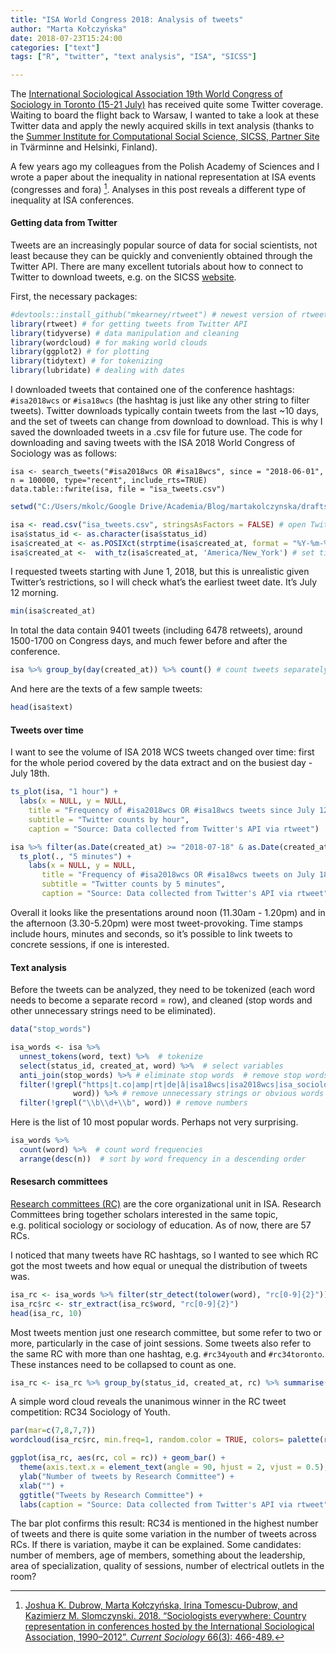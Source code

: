 ```yaml
---
title: "ISA World Congress 2018: Analysis of tweets"
author: "Marta Kołczyńska"
date: 2018-07-23T15:24:00
categories: ["text"]
tags: ["R", "twitter", "text analysis", "ISA", "SICSS"]

---
```


The [International Sociological Association 19th World Congress of Sociology in Toronto (15-21 July)](https://www.isa-sociology.org/en/conferences/world-congress/toronto-2018/) has received quite some Twitter coverage. Waiting to board the flight back to Warsaw, I wanted to take a look at these Twitter data and apply the newly acquired skills in text analysis (thanks to the [Summer Institute for Computational Social Science, SICSS, Partner Site](https://compsocialscience.github.io/summer-institute/2018/helsinki/) in Tvärminne and Helsinki, Finland).

A few years ago my colleagues from the Polish Academy of Sciences and I wrote a paper about the inequality in national representation at ISA events (congresses and fora) [^1]. Analyses in this post reveals a different type of inequality at ISA conferences.

#### Getting data from Twitter

Tweets are an increasingly popular source of data for social scientists, not least because they can be quickly and conveniently obtained through the Twitter API. There are many excellent tutorials about how to connect to Twitter to download tweets, e.g. on the SICSS [website](https://compsocialscience.github.io/summer-institute/2018/materials/day2-digital-trace-data/apis/rmarkdown/SICSS_APIs_markdown.html).

First, the necessary packages:

```r
#devtools::install_github("mkearney/rtweet") # newest version of rtweet from GitHub
library(rtweet) # for getting tweets from Twitter API
library(tidyverse) # data manipulation and cleaning
library(wordcloud) # for making world clouds
library(ggplot2) # for plotting
library(tidytext) # for tokenizing
library(lubridate) # dealing with dates

```

I downloaded tweets that contained one of the conference hashtags: `#isa2018wcs` or `#isa18wcs` (the hashtag is just like any other string to filter tweets). Twitter downloads typically contain tweets from the last ~10 days, and the set of tweets can change from download to download. This is why I saved the downloaded tweets in a .csv file for future use. The code for downloading and saving tweets with the ISA 2018 World Congress of Sociology was as follows:

`isa <- search_tweets("#isa2018wcs OR #isa18wcs", since = "2018-06-01", n = 100000, type="recent", include_rts=TRUE)`  
`data.table::fwrite(isa, file = "isa_tweets.csv")`

```r
setwd("C:/Users/mkolc/Google Drive/Academia/Blog/martakolczynska/drafts/")
```

```r
isa <- read.csv("isa_tweets.csv", stringsAsFactors = FALSE) # open Twitter extract
isa$status_id <- as.character(isa$status_id)
isa$created_at <- as.POSIXct(strptime(isa$created_at, format = "%Y-%m-%dT%H:%M:%S")) # convert string to date and time
isa$created_at <-  with_tz(isa$created_at, 'America/New_York') # set time zone
```
I requested tweets starting with June 1, 2018, but this is unrealistic given Twitter's restrictions, so I will check what's the earliest tweet date. It's July 12 morning.

```r
min(isa$created_at)
```

In total the data contain 9401 tweets (including 6478 retweets), around 1500-1700 on Congress days, and much fewer before and after the conference.

```r
isa %>% group_by(day(created_at)) %>% count() # count tweets separately for each day

```

And here are the texts of a few sample tweets:

```r
head(isa$text)
```

#### Tweets over time

I want to see the volume of ISA 2018 WCS tweets changed over time: first for the whole period covered by the data extract and on the busiest day - July 18th.

```r
ts_plot(isa, "1 hour") +
  labs(x = NULL, y = NULL,
    title = "Frequency of #isa2018wcs OR #isa18wcs tweets since July 12, 2018",
    subtitle = "Twitter counts by hour",
    caption = "Source: Data collected from Twitter's API via rtweet")

isa %>% filter(as.Date(created_at) >= "2018-07-18" & as.Date(created_at) < "2018-07-19") %>%
  ts_plot(., "5 minutes") + 
    labs(x = NULL, y = NULL,
       title = "Frequency of #isa2018wcs OR #isa18wcs tweets on July 18, 2018",
       subtitle = "Twitter counts by 5 minutes",
       caption = "Source: Data collected from Twitter's API via rtweet")
```

Overall it looks like the presentations around noon (11.30am - 1.20pm) and in the afternoon (3.30-5.20pm) were most tweet-provoking. Time stamps include hours, minutes and seconds, so it's possible to link tweets to concrete sessions, if one is interested.

#### Text analysis

Before the tweets can be analyzed, they need to be tokenized (each word needs to become a separate record = row), and cleaned (stop words and other unnecessary strings need to be eliminated).

```r
data("stop_words")

isa_words <- isa %>%
  unnest_tokens(word, text) %>%  # tokenize
  select(status_id, created_at, word) %>%  # select variables
  anti_join(stop_words) %>% # eliminate stop words  # remove stop words
  filter(!grepl("https|t.co|amp|rt|de|â|isa18wcs|isa2018wcs|isa_sociology|sociology|isa|session|toronto|canada|congress|conference", 
              word)) %>% # remove unnecessary strings or obvious words
  filter(!grepl("\\b\\d+\\b", word)) # remove numbers
```

Here is the list of 10 most popular words. Perhaps not very surprising.

```r
isa_words %>%
  count(word) %>%  # count word frequencies
  arrange(desc(n))  # sort by word frequency in a descending order
```

#### Resesarch committees

[Research committees (RC)](https://www.isa-sociology.org/en/research-networks/research-committees/) are the core organizational unit in ISA. Research Committees bring together scholars interested in the same topic, e.g. political sociology or sociology of education. As of now, there are 57 RCs.

I noticed that many tweets have RC hashtags, so I wanted to see which RC got the most tweets and how equal or unequal the distribution of tweets was.

```r

isa_rc <- isa_words %>% filter(str_detect(tolower(word), "rc[0-9]{2}"))
isa_rc$rc <- str_extract(isa_rc$word, "rc[0-9]{2}")
head(isa_rc, 10)
```

Most tweets mention just one research committee, but some refer to two or more, particularly in the case of joint sessions. Some tweets also refer to the same RC with more than one hashtag, e.g. `#rc34youth` and `#rc34toronto`. These instances need to be collapsed to count as one.

```r
isa_rc <- isa_rc %>% group_by(status_id, created_at, rc) %>% summarise(count = n())
```

A simple word cloud reveals the unanimous winner in the RC tweet competition: RC34 Sociology of Youth.

```r
par(mar=c(7,8,7,7))
wordcloud(isa_rc$rc, min.freq=1, random.color = TRUE, colors= palette(rainbow(20)))
```

```r
ggplot(isa_rc, aes(rc, col = rc)) + geom_bar() +
  theme(axis.text.x = element_text(angle = 90, hjust = 2, vjust = 0.5), legend.position="none") + 
  ylab("Number of tweets by Research Committee") + 
  xlab("") + 
  ggtitle("Tweets by Research Committee") +
  labs(caption = "Source: Data collected from Twitter's API via rtweet")

```

The bar plot confirms this result: RC34 is mentioned in the highest number of tweets and there is quite some variation in the number of tweets across RCs. If there is variation, maybe it can be explained. Some candidates: number of members, age of members, something about the leadership, area of specialization, quality of sessions, number of electrical outlets in the room?

[^1]: [Joshua K. Dubrow, Marta Kołczyńska, Irina Tomescu-Dubrow, and Kazimierz M. Slomczynski. 2018. "Sociologists everywhere: Country representation in conferences hosted by the International Sociological Association, 1990–2012". *Current Sociology* 66(3): 466-489.](https://www.academia.edu/14504525/Sociologists_everywhere_Country_representation_in_conferences_hosted_by_the_International_Sociological_Association_1990_2012)


